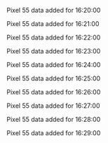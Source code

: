 Pixel 55 data added for 16:20:00

Pixel 55 data added for 16:21:00

Pixel 55 data added for 16:22:00

Pixel 55 data added for 16:23:00

Pixel 55 data added for 16:24:00

Pixel 55 data added for 16:25:00

Pixel 55 data added for 16:26:00

Pixel 55 data added for 16:27:00

Pixel 55 data added for 16:28:00

Pixel 55 data added for 16:29:00

